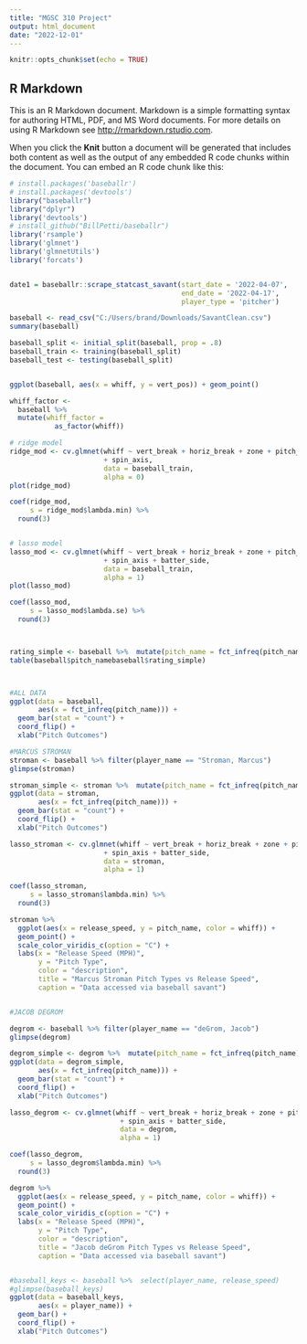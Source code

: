 ---
title: "MGSC 310 Project"
output: html_document
date: "2022-12-01"
---

```{r setup, include=FALSE}
knitr::opts_chunk$set(echo = TRUE)
```

## R Markdown

This is an R Markdown document. Markdown is a simple formatting syntax for authoring HTML, PDF, and MS Word documents. For more details on using R Markdown see <http://rmarkdown.rstudio.com>.

When you click the **Knit** button a document will be generated that includes both content as well as the output of any embedded R code chunks within the document. You can embed an R code chunk like this:

```{r cars}
# install.packages('baseballr')
# install.packages('devtools')
library("baseballr")
library("dplyr")
library('devtools')
# install_github("BillPetti/baseballr")
library('rsample')
library('glmnet')
library('glmnetUtils')
library('forcats')


date1 = baseballr::scrape_statcast_savant(start_date = '2022-04-07',
                                          end_date = '2022-04-17', 
                                          player_type = 'pitcher')

baseball <- read_csv("C:/Users/brand/Downloads/SavantClean.csv")
summary(baseball)

baseball_split <- initial_split(baseball, prop = .8)
baseball_train <- training(baseball_split)
baseball_test <- testing(baseball_split)


ggplot(baseball, aes(x = whiff, y = vert_pos)) + geom_point()

whiff_factor <- 
  baseball %>% 
  mutate(whiff_factor = 
           as_factor(whiff))

# ridge model
ridge_mod <- cv.glmnet(whiff ~ vert_break + horiz_break + zone + pitch_name + release_speed + release_spin_rate
                       + spin_axis,
                       data = baseball_train,
                       alpha = 0)
plot(ridge_mod)

coef(ridge_mod, 
     s = ridge_mod$lambda.min) %>% 
  round(3)


# lasso model
lasso_mod <- cv.glmnet(whiff ~ vert_break + horiz_break + zone + pitch_name + release_speed + release_spin_rate
                       + spin_axis + batter_side,
                       data = baseball_train,
                       alpha = 1)
plot(lasso_mod)

coef(lasso_mod, 
     s = lasso_mod$lambda.se) %>% 
  round(3)



rating_simple <- baseball %>%  mutate(pitch_name = fct_infreq(pitch_name))
table(baseball$pitch_namebaseball$rating_simple)



#ALL DATA
ggplot(data = baseball, 
       aes(x = fct_infreq(pitch_name))) +
  geom_bar(stat = "count") +
  coord_flip() +
  xlab("Pitch Outcomes")

#MARCUS STROMAN
stroman <- baseball %>% filter(player_name == "Stroman, Marcus")
glimpse(stroman)

stroman_simple <- stroman %>%  mutate(pitch_name = fct_infreq(pitch_name))
ggplot(data = stroman, 
       aes(x = fct_infreq(pitch_name))) +
  geom_bar(stat = "count") +
  coord_flip() +
  xlab("Pitch Outcomes")

lasso_stroman <- cv.glmnet(whiff ~ vert_break + horiz_break + zone + pitch_name + release_speed + release_spin_rate
                       + spin_axis + batter_side,
                       data = stroman,
                       alpha = 1)

coef(lasso_stroman, 
     s = lasso_stroman$lambda.min) %>% 
  round(3)

stroman %>%
  ggplot(aes(x = release_speed, y = pitch_name, color = whiff)) + 
  geom_point() + 
  scale_color_viridis_c(option = "C") + 
  labs(x = "Release Speed (MPH)", 
       y = "Pitch Type", 
       color = "description", 
       title = "Marcus Stroman Pitch Types vs Release Speed", 
       caption = "Data accessed via baseball savant")


#JACOB DEGROM

degrom <- baseball %>% filter(player_name == "deGrom, Jacob")
glimpse(degrom)

degrom_simple <- degrom %>%  mutate(pitch_name = fct_infreq(pitch_name))
ggplot(data = degrom_simple, 
       aes(x = fct_infreq(pitch_name))) +
  geom_bar(stat = "count") +
  coord_flip() +
  xlab("Pitch Outcomes")

lasso_degrom <- cv.glmnet(whiff ~ vert_break + horiz_break + zone + pitch_name + release_speed + release_spin_rate
                           + spin_axis + batter_side,
                           data = degrom,
                           alpha = 1)

coef(lasso_degrom, 
     s = lasso_degrom$lambda.min) %>% 
  round(3)

degrom %>%
  ggplot(aes(x = release_speed, y = pitch_name, color = whiff)) + 
  geom_point() + 
  scale_color_viridis_c(option = "C") + 
  labs(x = "Release Speed (MPH)", 
       y = "Pitch Type", 
       color = "description", 
       title = "Jacob deGrom Pitch Types vs Release Speed", 
       caption = "Data accessed via baseball savant")


#baseball_keys <- baseball %>%  select(player_name, release_speed)
#glimpse(baseball_keys)
ggplot(data = baseball_keys, 
       aes(x = player_name)) +
  geom_bar() +
  coord_flip() +
  xlab("Pitch Outcomes")
```

